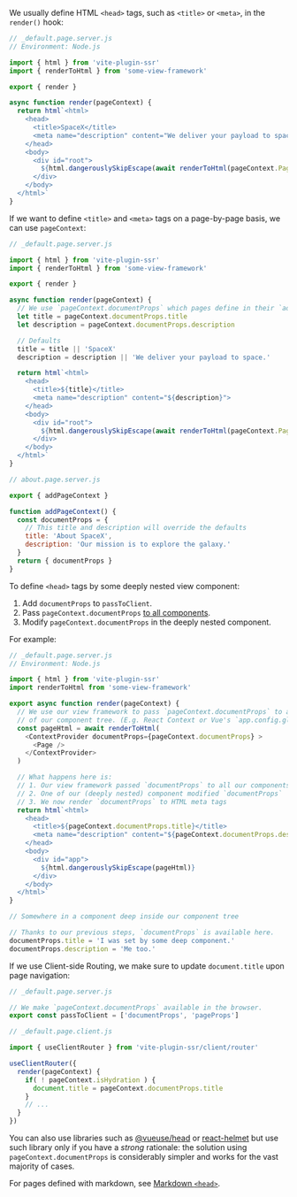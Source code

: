 We usually define HTML `<head>` tags, such as `<title>` or `<meta>`, in the `render()` hook:

```js
// _default.page.server.js
// Environment: Node.js

import { html } from 'vite-plugin-ssr'
import { renderToHtml } from 'some-view-framework'

export { render }

async function render(pageContext) {
  return html`<html>
    <head>
      <title>SpaceX</title>
      <meta name="description" content="We deliver your payload to space.">
    </head>
    <body>
      <div id="root">
        ${html.dangerouslySkipEscape(await renderToHtml(pageContext.Page))}
      </div>
    </body>
  </html>`
}
```

If we want to define `<title>` and `<meta>` tags on a page-by-page basis, we can use `pageContext`:

```js
// _default.page.server.js

import { html } from 'vite-plugin-ssr'
import { renderToHtml } from 'some-view-framework'

export { render }

async function render(pageContext) {
  // We use `pageContext.documentProps` which pages define in their `addPageContext()` hook
  let title = pageContext.documentProps.title
  let description = pageContext.documentProps.description

  // Defaults
  title = title || 'SpaceX'
  description = description || 'We deliver your payload to space.'

  return html`<html>
    <head>
      <title>${title}</title>
      <meta name="description" content="${description}">
    </head>
    <body>
      <div id="root">
        ${html.dangerouslySkipEscape(await renderToHtml(pageContext.Page))}
      </div>
    </body>
  </html>`
}
```
```js
// about.page.server.js

export { addPageContext }

function addPageContext() {
  const documentProps = {
    // This title and description will override the defaults
    title: 'About SpaceX',
    description: 'Our mission is to explore the galaxy.'
  }
  return { documentProps }
}
```

To define `<head>` tags by some deeply nested view component:
 1. Add `documentProps` to `passToClient`.
 2. Pass `pageContext.documentProps` [to all components](/pageContext-anywhere).
 3. Modify `pageContext.documentProps` in the deeply nested component.

For example:

```js
// _default.page.server.js
// Environment: Node.js

import { html } from 'vite-plugin-ssr'
import renderToHtml from 'some-view-framework'

export async function render(pageContext) {
  // We use our view framework to pass `pageContext.documentProps` to all components
  // of our component tree. (E.g. React Context or Vue's `app.config.globalProperties`.)
  const pageHtml = await renderToHtml(
    <ContextProvider documentProps={pageContext.documentProps} >
      <Page />
    </ContextProvider>
  )

  // What happens here is:
  // 1. Our view framework passed `documentProps` to all our components
  // 2. One of our (deeply nested) component modified `documentProps`
  // 3. We now render `documentProps` to HTML meta tags
  return html`<html>
    <head>
      <title>${pageContext.documentProps.title}</title>
      <meta name="description" content="${pageContext.documentProps.description}">
    </head>
    <body>
      <div id="app">
        ${html.dangerouslySkipEscape(pageHtml)}
      </div>
    </body>
  </html>`
}
```

```js
// Somewhere in a component deep inside our component tree

// Thanks to our previous steps, `documentProps` is available here.
documentProps.title = 'I was set by some deep component.'
documentProps.description = 'Me too.'
```

If we use Client-side Routing, we make sure to update `document.title` upon page navigation:

```js
// _default.page.server.js

// We make `pageContext.documentProps` available in the browser.
export const passToClient = ['documentProps', 'pageProps']
```
```js
// _default.page.client.js

import { useClientRouter } from 'vite-plugin-ssr/client/router'

useClientRouter({
  render(pageContext) {
    if( ! pageContext.isHydration ) {
      document.title = pageContext.documentProps.title
    }
    // ...
  }
})
```

You can also use libraries such as [@vueuse/head](https://github.com/vueuse/head) or [react-helmet](https://github.com/nfl/react-helmet)
but use such library only if you have a *strong* rationale:
the solution using `pageContext.documentProps` is considerably simpler and works for the vast majority of cases.

For pages defined with markdown, see [Markdown `<head>`](/markdown#head).
